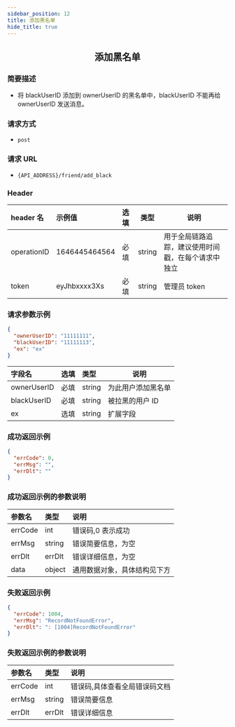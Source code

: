 ```yaml
---
sidebar_position: 12
title: 添加黑名单
hide_title: true
---
```


<center>

## 添加黑名单

</center>

### 简要描述

- 将 blackUserID 添加到 ownerUserID 的黑名单中，blackUserID 不能再给 ownerUserID 发送消息。

### 请求方式

- `post`

### 请求 URL

- `{API_ADDRESS}/friend/add_black`

### Header

| header 名   | 示例值        | 选填 | 类型   | 说明                         |
| :---------- | :------------ | :--- | ------ | ---------------------------- |
| operationID | 1646445464564 | 必填 | string | 用于全局链路追踪，建议使用时间戳，在每个请求中独立 |
| token       | eyJhbxxxx3Xs  | 必填 | string | 管理员 token                 |

### 请求参数示例

```json
{
  "ownerUserID": "11111111",
  "blackUserID": "11111113",
  "ex": "ex"
}
```

| 字段名      | 选填 | 类型   | 说明               |
| :---------- | :--- | :----- | ------------------ |
| ownerUserID | 必填 | string | 为此用户添加黑名单 |
| blackUserID | 必填 | string | 被拉黑的用户 ID    |
| ex          | 选填 | string | 扩展字段           |

### 成功返回示例

```json
{
  "errCode": 0,
  "errMsg": "",
  "errDlt": ""
}
```

### 成功返回示例的参数说明

| 参数名  | 类型   | 说明                         |
| :------ | :----- | :--------------------------- |
| errCode | int    | 错误码,0 表示成功            |
| errMsg  | string | 错误简要信息，为空    |
| errDlt  | errDlt | 错误详细信息，为空    |
| data    | object | 通用数据对象，具体结构见下方 |

### 失败返回示例

```json
{
  "errCode": 1004,
  "errMsg": "RecordNotFoundError",
  "errDlt": ": [1004]RecordNotFoundError"
}
```

### 失败返回示例的参数说明

| 参数名  | 类型   | 说明                          |
| :------ | :----- | :---------------------------- |
| errCode | int    | 错误码,具体查看全局错误码文档 |
| errMsg  | string | 错误简要信息                  |
| errDlt  | errDlt | 错误详细信息                  |
